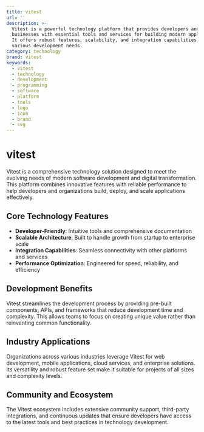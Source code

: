 ```yaml
---
title: vitest
url: ''
description: >-
  Vitest is a powerful technology platform that provides developers and
  businesses with essential tools and services for building modern applications.
  It offers robust features, scalability, and integration capabilities for
  various development needs.
category: technology
brand: vitest
keywords:
  - vitest
  - technology
  - development
  - programming
  - software
  - platform
  - tools
  - logo
  - icon
  - brand
  - svg
---
```


# vitest

Vitest is a comprehensive technology solution designed to meet the evolving needs of modern software development and digital transformation. This platform combines innovative features with reliable performance to help developers and organizations build, deploy, and scale applications effectively.

## Core Technology Features

- **Developer-Friendly**: Intuitive tools and comprehensive documentation
- **Scalable Architecture**: Built to handle growth from startup to enterprise scale
- **Integration Capabilities**: Seamless connectivity with other platforms and services
- **Performance Optimization**: Engineered for speed, reliability, and efficiency

## Development Benefits

Vitest streamlines the development process by providing pre-built components, APIs, and frameworks that reduce development time and complexity. This allows teams to focus on creating unique value rather than reinventing common functionality.

## Industry Applications

Organizations across various industries leverage Vitest for web development, mobile applications, cloud services, and enterprise solutions. Its versatility and robust feature set make it suitable for projects of all sizes and complexity levels.

## Community and Ecosystem

The Vitest ecosystem includes extensive community support, third-party integrations, and continuous updates that ensure developers have access to the latest tools and best practices in technology development.
